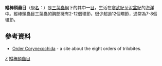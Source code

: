 {{Automatic taxobox
| taxon = Corynexochida
| authority = 
| status = 化石
| image = Kootenia_sp.jpg
| image_caption = ''Kootenia sp.''  縱棒頭蟲目的一種三葉蟲<br>Big Gully, Kangaroo Island, South Australia<br>© Dave Simpson
| fossil_range = [[寒武紀|寒武紀]] 至 [[泥盆紀|泥盆紀]]{{fossilrange|520|376}}
| subdivision_ranks = [[亞目|亞目]]
| subdivision = 
*[[縱棒頭蟲亞目|縱棒頭蟲亞目]] Corynexochina
*[[斜視蟲亞目|斜視蟲亞目]] Illaenina
*[[光蓋蟲亞目|光蓋蟲亞目]] Leiostegiina
}}

'''縱棒頭蟲目'''（[[學名|學名]]：{{lang|la|'''Corynexochida'''}}）是[[三葉蟲綱|三葉蟲綱]]下的其中一[[目_(生物)|目]]，生活在[[寒武紀|寒武紀]]至[[泥盆紀|泥盆紀]]的[[海洋|海洋]]中。縱棒頭蟲目三葉蟲的胸部擁有2-12個環節，很少超過12個環節，通常為7-8個環節。

==參考資料==
* [http://www.trilobites.info/ordcorynexochida.htm Order Corynexochida] {{Wayback|url=http://www.trilobites.info/ordcorynexochida.htm |date=20171212090331 }} - a site about the eight orders of trilobites.
{{taxonbar}}
[[分類:三葉蟲綱|Z]]
[[分類:縱棒頭蟲目|]]